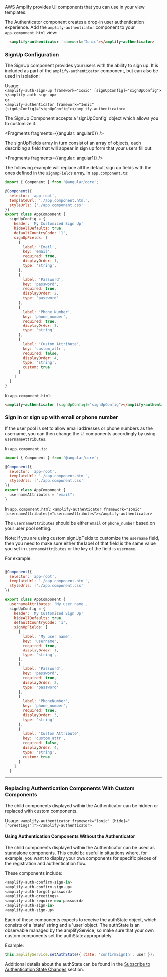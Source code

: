 AWS Amplify provides UI components that you can use in your view templates. 

The Authenticator component creates a drop-in user authentication experience. Add the `amplify-authenticator` component to your `app.component.html` view:

```html
  <amplify-authenticator framework="Ionic"></amplify-authenticator>
```

### SignUp Configuration
The SignUp component provides your users with the ability to sign up.  It is included as part of the ```amplify-authenticator``` component, but can also be used in isolation:

Usage:  
```<amplify-auth-sign-up framework="Ionic" [signUpConfig]="signUpConfig"></amplify-auth-sign-up>```  
or  
```<amplify-authenticator framework="Ionic" [signUpConfig]="signUpConfig"></amplify-authenticator>```

The SignUp Component accepts a 'signUpConfig' object which allows you to customize it.


<Fragments fragments={{angular: angular0}} />

The signUpFields array in turn consist of an array of objects, each describing a field that will appear in sign up form that your users fill out:


<Fragments fragments={{angular: angular1}} />

The following example will replace all the default sign up fields with the ones defined in the `signUpFields` array.
In `app.component.ts`:
```js
import { Component } from '@angular/core';

@Component({
  selector: 'app-root',
  templateUrl: './app.component.html',
  styleUrls: ['./app.component.css']
})
export class AppComponent {
  signUpConfig = {
    header: 'My Customized Sign Up',
    hideAllDefaults: true,
    defaultCountryCode: '1',
    signUpFields: [
      {
        label: 'Email',
        key: 'email',
        required: true,
        displayOrder: 1,
        type: 'string',
      },
      {
        label: 'Password',
        key: 'password',
        required: true,
        displayOrder: 2,
        type: 'password'
      },
      {
        label: 'Phone Number',
        key: 'phone_number',
        required: true,
        displayOrder: 3,
        type: 'string'
      },
      {
        label: 'Custom Attribute',
        key: 'custom_attr',
        required: false,
        displayOrder: 4,
        type: 'string',
        custom: true
      }
    ]
  }
}
```

In `app.component.html`:
```html
<amplify-authenticator [signUpConfig]="signUpConfig"></amplify-authenticator>
```

### Sign in or sign up with email or phone number
If the user pool is set to allow email addresses or phone numbers as the username, you can then change the UI components accordingly by using `usernameAttributes`.

In `app.component.ts`:
```js
import { Component } from '@angular/core';

@Component({
  selector: 'app-root',
  templateUrl: './app.component.html',
  styleUrls: ['./app.component.css']
})
export class AppComponent {
  usernameAttributes = "email"; 
}
```

In `app.component.html`:
```<amplify-authenticator framework="Ionic" [usernameAttributes]="usernameAttributes"></amplify-authenticator>```

The `usernameAttributes` should be either `email` or `phone_number` based on your user pool setting.

Note: if you are using custom signUpFields to customize the `username` field, then you need to make sure either the label of that field is the same value you set in `usernameAttributes` or the key of the field is `username`.

For example:
```js

@Component({
  selector: 'app-root',
  templateUrl: './app.component.html',
  styleUrls: ['./app.component.css']
})

export class AppComponent {
  usernameAttributes: 'My user name',
  signUpConfig = {
    header: 'My Customized Sign Up',
    hideAllDefaults: true,
    defaultCountryCode: '1',
    signUpFields: [
      {
        label: 'My user name',
        key: 'username',
        required: true,
        displayOrder: 1,
        type: 'string',
      },
      {
        label: 'Password',
        key: 'password',
        required: true,
        displayOrder: 2,
        type: 'password'
      },
      {
        label: 'PhoneNumber',
        key: 'phone_number',
        required: true,
        displayOrder: 3,
        type: 'string'
      },
      {
        label: 'Custom Attribute',
        key: 'custom_attr',
        required: false,
        displayOrder: 4,
        type: 'string',
        custom: true
      }
    ]
  }
```

---

### Replacing Authentication Components With Custom Components
The child components displayed within the Authenticator can be hidden or replaced with custom components.

Usage:
```<amplify-authenticator framework="Ionic" [hide]="['Greetings']"></amplify-authenticator>```

#### Using Authentication Components Without the Authenticator
The child components displayed within the Authenticator can be used as standalone components.  This could be useful in situations where, for example, you want to display your own components for specific pieces of the registration and authentication flow.

These components include:

```javascript
<amplify-auth-confirm-sign-in>
<amplify-auth-confirm-sign-up>
<amplify-auth-forgot-password>
<amplify-auth-greetings>
<amplify-auth-require-new-password>
<amplify-auth-sign-in>
<amplify-auth-sign-up>
```

Each of these components expects to receive the authState object, which consists of a 'state' string and a 'user' object.  The authState is an observable managed by the amplifyService, so make sure that your own custom components set the authState appropriately.

Example:
```javascript
this.amplifyService.setAuthState({ state: 'confirmSignIn', user });
```

Additional details about the authState can be found in the [Subscribe to Authentication State Changes](/ui-legacy/auth/authenticator#subscribe-to-authentication-state-changes) section.
